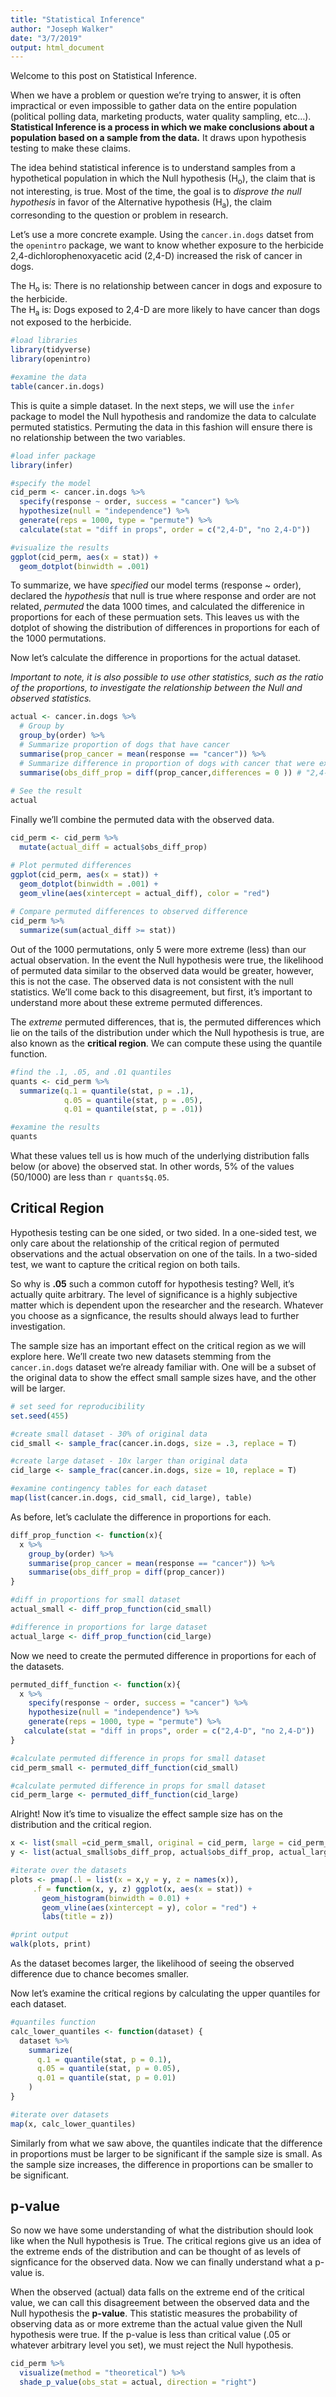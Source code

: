 ```yaml
---
title: "Statistical Inference"
author: "Joseph Walker"
date: "3/7/2019"
output: html_document
---
```


Welcome to this post on Statistical Inference. 

When we have a problem or question we're trying to answer, it is often impractical or even impossible to gather data on the entire population (political polling data, marketing products, water quality sampling, etc...). **Statistical Inference is a process in which we make conclusions about a population based on a sample from the data.** It draws upon hypothesis testing to make these claims.

The idea behind statistical inference is to understand samples from a hypothetical population in which the Null hypothesis (H~o~), the claim that is not interesting, is true. Most of the time, the goal is to *disprove the null hypothesis* in favor of the Alternative hypothesis (H~a~), the claim corresonding to the question or problem in research.

Let's use a more concrete example. Using the `cancer.in.dogs` datset from the `openintro` package, we want to know whether exposure to the herbicide 2,4-dichlorophenoxyacetic acid (2,4-D) increased the risk of cancer in dogs.

The H~o~ is: There is no relationship between cancer in dogs and exposure to the herbicide.  
The H~a~ is: Dogs exposed to 2,4-D are more likely to have cancer than dogs not exposed to the herbicide.


```r
#load libraries
library(tidyverse)
library(openintro)

#examine the data
table(cancer.in.dogs)
```

This is quite a simple dataset. In the next steps, we will use the `infer` package to model the Null hypothesis and randomize the data to calculate permuted statistics. Permuting the data in this fashion will ensure there is no relationship between the two variables.

```r
#load infer package
library(infer)

#specify the model
cid_perm <- cancer.in.dogs %>%
  specify(response ~ order, success = "cancer") %>%
  hypothesize(null = "independence") %>%
  generate(reps = 1000, type = "permute") %>%
  calculate(stat = "diff in props", order = c("2,4-D", "no 2,4-D"))

#visualize the results
ggplot(cid_perm, aes(x = stat)) +
  geom_dotplot(binwidth = .001)
```

To summarize, we have *specified* our model terms (response ~ order), declared the *hypothesis* that null is true where response and order are not related, *permuted* the data 1000 times, and calculated the differenice in proportions for each of these permuation sets. This leaves us with the dotplot of showing the distribution of differences in proportions for each of the 1000 permutations.

Now let's calculate the difference in proportions for the actual dataset.

*Important to note, it is also possible to use other statistics, such as the ratio of the proportions, to investigate the relationship between the Null and observed statistics.*

```r
actual <- cancer.in.dogs %>%   
  # Group by 
  group_by(order) %>%
  # Summarize proportion of dogs that have cancer
  summarise(prop_cancer = mean(response == "cancer")) %>%
  # Summarize difference in proportion of dogs with cancer that were exposed vs. not exposed
  summarise(obs_diff_prop = diff(prop_cancer,differences = 0 )) # "2,4-D" - no "2,4-D"
  
# See the result
actual
```

Finally we'll combine the permuted data with the observed data.
```r
cid_perm <- cid_perm %>%
  mutate(actual_diff = actual$obs_diff_prop)

# Plot permuted differences
ggplot(cid_perm, aes(x = stat)) + 
  geom_dotplot(binwidth = .001) +
  geom_vline(aes(xintercept = actual_diff), color = "red")
 
# Compare permuted differences to observed difference
cid_perm %>%
  summarize(sum(actual_diff >= stat))

```

Out of the 1000 permutations, only 5 were more extreme (less) than our actual observation. In the event the Null hypothesis were true, the likelihood of permuted data similar to the observed data would be greater, however, this is not the case. The observed data is not consistent with the null statistics. We'll come back to this disagreement, but first, it's important to understand more about these extreme permuted differences.

The *extreme* permuted differences, that is, the permuted differences which lie on the tails of the distribution under which the Null hypothesis is true, are also known as the **critical region**. We can compute these using the quantile function.

```r
#find the .1, .05, and .01 quantiles
quants <- cid_perm %>% 
  summarize(q.1 = quantile(stat, p = .1),
            q.05 = quantile(stat, p = .05),
            q.01 = quantile(stat, p = .01))

#examine the results
quants
```

What these values tell us is how much of the underlying distribution falls below (or above) the observed stat. In other words, 5% of the values (50/1000) are less than `r quants$q.05`.

## Critical Region

Hypothesis testing can be one sided, or two sided. In a one-sided test, we only care about the relationship of the critical region of permuted observations and the actual observation on one of the tails. In a two-sided test, we want to capture the critical region on both tails.

So why is **.05** such a common cutoff for hypothesis testing? Well, it's actually quite arbitrary. The level of significance is a highly subjective matter which is dependent upon the researcher and the research. Whatever you choose as a signficance, the results should always lead to further investigation.

The sample size has an important effect on the critical region as we will explore here. We'll create two new datasets stemming from the `cancer.in.dogs` dataset we're already familiar with. One will be a subset of the original data to show the effect small sample sizes have, and the other will be larger.

```r
# set seed for reproducibility
set.seed(455)

#create small dataset - 30% of original data
cid_small <- sample_frac(cancer.in.dogs, size = .3, replace = T)

#create large dataset - 10x larger than original data
cid_large <- sample_frac(cancer.in.dogs, size = 10, replace = T)

#examine contingency tables for each dataset
map(list(cancer.in.dogs, cid_small, cid_large), table)
```

As before, let's caclulate the difference in proportions for each.

```r
diff_prop_function <- function(x){
  x %>%
    group_by(order) %>%
    summarise(prop_cancer = mean(response == "cancer")) %>%
    summarise(obs_diff_prop = diff(prop_cancer))
}

#diff in proportions for small dataset
actual_small <- diff_prop_function(cid_small)

#difference in proportions for large dataset
actual_large <- diff_prop_function(cid_large)
```

Now we need to create the permuted difference in proportions for each of the datasets.

```r
permuted_diff_function <- function(x){
  x %>%
    specify(response ~ order, success = "cancer") %>%
    hypothesize(null = "independence") %>%
    generate(reps = 1000, type = "permute") %>%
   calculate(stat = "diff in props", order = c("2,4-D", "no 2,4-D"))
}

#calculate permuted difference in props for small dataset
cid_perm_small <- permuted_diff_function(cid_small)

#calculate permuted difference in props for small dataset
cid_perm_large <- permuted_diff_function(cid_large)
```

Alright! Now it's time to visualize the effect sample size has on the distribution and the critical region.

```r
x <- list(small =cid_perm_small, original = cid_perm, large = cid_perm_large)
y <- list(actual_small$obs_diff_prop, actual$obs_diff_prop, actual_large$obs_diff_prop)

#iterate over the datasets
plots <- pmap(.l = list(x = x,y = y, z = names(x)),
     .f = function(x, y, z) ggplot(x, aes(x = stat)) +
       geom_histogram(binwidth = 0.01) +
       geom_vline(aes(xintercept = y), color = "red") +
       labs(title = z))

#print output
walk(plots, print)
```

As the dataset becomes larger, the likelihood of seeing the observed difference due to chance becomes smaller.

Now let's examine the critical regions by calculating the upper quantiles for each dataset. 
```r
#quantiles function
calc_lower_quantiles <- function(dataset) {
  dataset %>% 
    summarize(
      q.1 = quantile(stat, p = 0.1),
      q.05 = quantile(stat, p = 0.05),
      q.01 = quantile(stat, p = 0.01)
    )
}

#iterate over datasets
map(x, calc_lower_quantiles)
```

Similarly from what we saw above, the quantiles indicate that the difference in proportions must be larger to be significant if the sample size is small. As the sample size increases, the difference in proportions can be smaller to be significant. 

## p-value

So now we have some understanding of what the distribution should look like when the Null hypothesis is True. The critical regions give us an idea of the extreme ends of the distribution and can be thought of as levels of signficance for the observed data. Now we can finally understand what a p-value is.

When the observed (actual) data falls on the extreme end of the critical value, we can call this disagreement between the observed data and the Null hypothesis the **p-value**. This statistic measures the probability of observing data as or more extreme than the actual value given the Null hypothesis were true. If the p-value is less than critical value (.05 or whatever arbitrary level you set), we must reject the Null hypothesis.

```r
cid_perm %>%
  visualize(method = "theoretical") %>%
  shade_p_value(obs_stat = actual, direction = "right")
 
```




